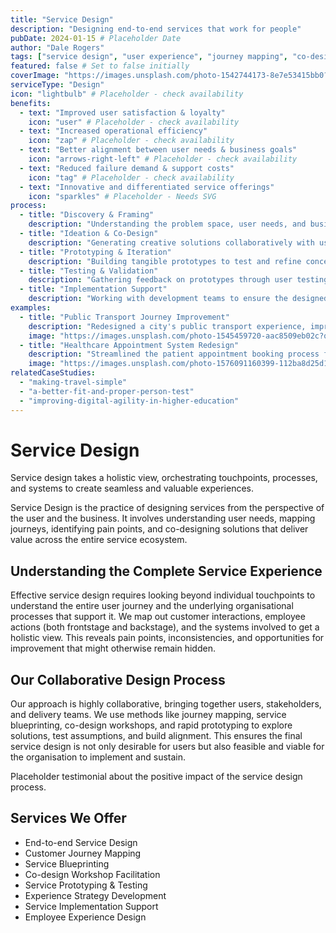 ```yaml
---
title: "Service Design"
description: "Designing end-to-end services that work for people"
pubDate: 2024-01-15 # Placeholder Date
author: "Dale Rogers"
tags: ["service design", "user experience", "journey mapping", "co-design"]
featured: false # Set to false initially
coverImage: "https://images.unsplash.com/photo-1542744173-8e7e53415bb0?auto=format&fit=crop&w=1200&q=80"
serviceType: "Design"
icon: "lightbulb" # Placeholder - check availability
benefits:
  - text: "Improved user satisfaction & loyalty"
    icon: "user" # Placeholder - check availability
  - text: "Increased operational efficiency"
    icon: "zap" # Placeholder - check availability
  - text: "Better alignment between user needs & business goals"
    icon: "arrows-right-left" # Placeholder - check availability
  - text: "Reduced failure demand & support costs"
    icon: "tag" # Placeholder - check availability
  - text: "Innovative and differentiated service offerings"
    icon: "sparkles" # Placeholder - Needs SVG
process:
  - title: "Discovery & Framing"
    description: "Understanding the problem space, user needs, and business context through research and stakeholder engagement."
  - title: "Ideation & Co-Design"
    description: "Generating creative solutions collaboratively with users and stakeholders."
  - title: "Prototyping & Iteration"
    description: "Building tangible prototypes to test and refine concepts quickly."
  - title: "Testing & Validation"
    description: "Gathering feedback on prototypes through user testing to ensure solutions are effective and usable."
  - title: "Implementation Support"
    description: "Working with development teams to ensure the designed service is implemented faithfully."
examples:
  - title: "Public Transport Journey Improvement"
    description: "Redesigned a city's public transport experience, improving user satisfaction and reducing support calls."
    image: "https://images.unsplash.com/photo-1545459720-aac8509eb02c?q=80&w=2070&auto=format&fit=crop"
  - title: "Healthcare Appointment System Redesign"
    description: "Streamlined the patient appointment booking process for a major hospital network."
    image: "https://images.unsplash.com/photo-1576091160399-112ba8d25d1f?q=80&w=2070&auto=format&fit=crop"
relatedCaseStudies:
  - "making-travel-simple"
  - "a-better-fit-and-proper-person-test"
  - "improving-digital-agility-in-higher-education"
---
```



# Service Design

<UserCallout type="info">
  Service design takes a holistic view, orchestrating touchpoints, processes,
  and systems to create seamless and valuable experiences.
</UserCallout>

Service Design is the practice of designing services from the perspective of the user and the business. It involves understanding user needs, mapping journeys, identifying pain points, and co-designing solutions that deliver value across the entire service ecosystem.

<Metric value="Holistic" label="End-to-end service improvement" icon="eye" />

## Understanding the Complete Service Experience

Effective service design requires looking beyond individual touchpoints to understand the entire user journey and the underlying organisational processes that support it. We map out customer interactions, employee actions (both frontstage and backstage), and the systems involved to get a holistic view. This reveals pain points, inconsistencies, and opportunities for improvement that might otherwise remain hidden.

<Metric
  value="User-Centric"
  label="Focus on user needs & satisfaction"
  icon="user"
/>

## Our Collaborative Design Process

Our approach is highly collaborative, bringing together users, stakeholders, and delivery teams. We use methods like journey mapping, service blueprinting, co-design workshops, and rapid prototyping to explore solutions, test assumptions, and build alignment. This ensures the final service design is not only desirable for users but also feasible and viable for the organisation to implement and sustain.

<Testimonial author="Placeholder Client" role="Placeholder Role">
  Placeholder testimonial about the positive impact of the service design
  process.
</Testimonial>

## Services We Offer

- End-to-end Service Design
- Customer Journey Mapping
- Service Blueprinting
- Co-design Workshop Facilitation
- Service Prototyping & Testing
- Experience Strategy Development
- Service Implementation Support
- Employee Experience Design

